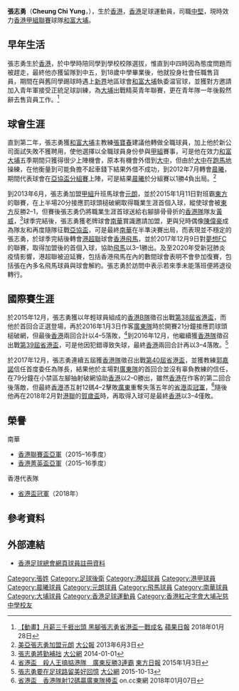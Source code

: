 {{Infobox football biography
| name           = 張志勇 <br> Cheung Chi Yung
| image          = Cheung Chi Yung.JPG
| fullname       = 張志勇
| nickname       = 阿勇
| birth_date     = {{birth date and age|1989|6|30}}
| birth_place    = {{HKG-1959}}
| height         = {{height|m=1.85}}
| position       = [[中堅|中堅]]
| currentclub    = [[大埔足球會|和富大埔]]
| clubnumber     = 20
| youthyears1    = 2007–2008 
| youthclubs1    = [[大埔足球會|大埔]]
| years1 =  2008–2012
| clubs1 = [[大埔足球會|和富大埔]]
| caps1  = 15
| goals1 = 0
| years2 = 2012–2013
| clubs2 = [[晨曦體育會|晨曦]]
| caps2  = 10
| goals2 = 0
| years3 = 2013–2015
| clubs3 =[[元朗足球會|元朗]]
| caps3  = 35
| goals3 = 1
| years4 = 2015–2016
| clubs4 = [[南華足球隊|南華]]
| caps4  = 5
| goals4 = 0
| years5 = 2016–2020
| clubs5 = [[香港飛馬足球會|香港飛馬]]
| caps5  = 38
| goals5 = 1
| years6= 2021
| clubs6 =[[元朗足球會|元朗]]
| caps6  = 3
| goals6= 0
| years7=  2021-
| clubs7 = [[大埔足球會|和富大埔]]
| caps7  = 2
| goals7 = 0

| nationalyears1 = 2010–2011
| nationalteam1  = [[香港奧運足球代表隊|香港U23]]
| nationalcaps1  = 1
| nationalgoals1 = 0
| nationalyears2 = 2015–2020
| nationalteam2  = [[香港足球代表隊|香港]]  
| nationalcaps2  = 0
| nationalgoals2 = 0
| pcupdate = 2016年5月7日
| ntupdate = 
}}

'''張志勇'''（'''Cheung Chi Yung'''，{{bd|1989年|6月30日}}），生於[[香港|香港]]，[[香港|香港]]足球運動員，司職[[中堅|中堅]]，現時效力[[香港甲組聯賽|香港甲組聯賽]]球隊[[大埔足球會|和富大埔]]。

==早年生活==
張志勇生於[[香港|香港]]，於中學時陪同學到學校校隊選拔，惟直到中四時因為態度問題而被趕走，最終他亦獲留隊到中五，到18歲中學畢業後，他就投身社會任職售貨員，期間在與舊同學踢球時遇上[[新界|新界]]地區球會[[大埔足球會|和富大埔]]執委温官球，並獲對方邀請加入青年軍接受正統足球訓練，為[[大埔足球會|大埔]]出戰精英青年聯賽，更在青年隊一年後毅然辭去售貨員工作。<ref>[https://hk.sports.appledaily.com/sports/realtime/article/20180128/57761481 【動畫】月薪三千捱出頭 黑腳張志勇省港盃一戰成名] {{Wayback|url=https://hk.sports.appledaily.com/sports/realtime/article/20180128/57761481 |date=20190804053405 }} [[蘋果日報|蘋果日報]] 2018年01月28日</ref>

==球會生涯==
直到第二年，張志勇獲[[大埔足球會|和富大埔]]主教練[[張寶春|張寶春]]建議他轉做全職球員，加上他於新公司面試失敗不獲聘用，使他選擇以全職球員身份參與[[香港甲組足球聯賽|甲組]]賽事，可是他在效力[[大埔足球會|和富大埔]]五季期間只獲得很少上陣機會，原本有機會外借到[[大中足球會|大中]]，但由於[[大中足球會|大中]]在[[跑馬地|跑馬地]]操練，在他衡量到可能負擔不起車錢下結果外借不成功，到2012年7月轉會[[晨曦體育會|晨曦]]，期間代表球會在[[2013年亞洲足協盃|亞協盃分組賽]]上陣，可是結果[[晨曦體育會|晨曦]]於分組賽以1勝4負出局。<ref>[http://news.takungpao.com/paper/q/2013/0603/1660931.html 美亞張志勇加盟元朗] {{Wayback|url=http://news.takungpao.com/paper/q/2013/0603/1660931.html |date=20160304091019 }} [[大公報|大公報]] 2013年6月3日</ref>

到2013年6月，張志勇加盟[[香港甲組足球聯賽|甲組]]升班馬球會[[元朗足球會|元朗]]，並於2015年1月11日對班霸[[東方足球隊|東方]]的聯賽，在上半場20分接應罰球頭槌破網取得職業生涯首個入球，縱使球會被[[東方足球隊|東方]]反勝2–1，但賽後張志勇仍將職業生涯首球送給右腳腓骨骨折的[[香港足球代表隊|香港隊]]隊友[[黃威_(香港足球運動員)|黃威]]，<ref>[http://news.takungpao.com.hk/paper/q/2014/0101/2145258.html 張志勇將勤補拙] {{Wayback|url=http://news.takungpao.com.hk/paper/q/2014/0101/2145258.html |date=20140111044013 }} [[大公網|大公網]] 2014-01-01</ref>球季完結後，張志勇獲老牌球會[[南華足球隊|南華]]賞識邀請加盟，更與兒時偶像[[陳偉豪|陳偉豪]]成為隊友和再度隨隊征戰[[2016年亞洲足協盃|亞協盃]]，可是最終[[南華足球隊|南華]]在半準決賽出局，而表現並不穩定的張志勇，於球季完結後轉會[[港超聯|港超聯]]球會[[香港飛馬足球會|香港飛馬]]，並於2017年12月9日對[[夢想足球隊|夢想FC]]的聯賽，取得加盟後的首個入球，協助[[香港飛馬足球會|飛馬]]以3–1勝出。及至2020年受新冠肺炎疫情影響，港超聯被迫延賽，包括香港飛馬在內的數間球會表明不會參加復賽，包括張在內多名飛馬球員與球會解約。張志勇於訪問中表示若來季未能落班便將退役轉行。

==國際賽生涯==
於2015年12月，張志勇獲以年輕球員組成的[[香港足球代表隊|香港B隊]]徵召出戰[[第38屆省港盃|第38屆省港盃]]，而他於首回合正選登場，再於2016年1月3日作客[[廣東省|廣東隊]]時於開賽21分鐘接應罰球頭槌破網，但最後[[香港足球代表隊|香港]]兩回合計以4–5落敗，<ref>[http://hk.on.cc/hk/bkn/cnt/sport/20160103/bkn-20160103172538993-0103_00882_001.html 省港盃　殺人王搞掂港隊　廣東反勝3連霸] {{Wayback|url=http://hk.on.cc/hk/bkn/cnt/sport/20160103/bkn-20160103172538993-0103_00882_001.html |date=20210612115906 }} [[東方日報|東方日報]] 2015年1月3日</ref>到2016年12月，他繼續獲[[香港足球代表隊|香港隊]]徵召出戰[[第39屆省港盃|第39屆省港盃]]，可是他因犯錯導致失球，最終[[香港足球代表隊|香港]]兩回合計再以3–4落敗。<ref>[http://news.takungpao.com.hk/paper/q/2015/1013/3213785.html 張志勇要在足球路留美好回憶] {{Wayback|url=http://news.takungpao.com.hk/paper/q/2015/1013/3213785.html |date=20160609234801 }} [[大公網|大公網]] 2015-10-13</ref>

於2017年12月，張志勇連續五屆獲[[香港足球代表隊|香港隊]]徵召出戰[[第40屆省港盃|第40屆省港盃]]，並獲教練[[郭嘉諾|郭嘉諾]]信任首度委任為隊長，結果他於主場對[[廣東省|廣東隊]]的首回合並沒有辜負教練的信任，在79分鐘在小禁區左腳抽射破網協助[[香港足球代表隊|香港]]以2–0勝出，雖然[[香港足球代表隊|香港]]在作客的第二回合後落敵，但最終[[香港足球代表隊|香港]]憑互射12碼4–2擊敗[[廣東省|廣東]]重奪失落五年的[[第40屆省港盃|省港盃冠軍]]，<ref>[http://hk.on.cc/hk/bkn/cnt/sport/20180107/bkn-20180107180933907-0107_00882_001.html 省港盃　香港隊射12碼贏廣東隊捧盃] {{Wayback|url=http://hk.on.cc/hk/bkn/cnt/sport/20180107/bkn-20180107180933907-0107_00882_001.html |date=20180107175024 }} on.cc東網 2018年01月07日</ref>隨後他再在2018年2月對[[香港聯賽選手隊|港聯]]的[[2018年賀歲盃足球賽|賀歲盃]]時，再取得入球可是最終[[香港足球代表隊|香港]]以3–4僅敗。

==榮譽==
;南華
* [[2015–16年香港聯賽盃|香港聯賽盃亞軍]]（2015–16季度）
* [[2015–16年香港菁英盃|香港菁英盃亞軍]]（2015–16季度）
;香港代表隊
* [[第40屆省港盃|省港盃冠軍]]（2018年）

==參考資料==
{{reflist}}

==外部連結==
* [http://www.hkfa.com/ch/club/2/detail?player=7623#gotab 香港足球總會網頁球員註冊資料] {{Wayback|url=http://www.hkfa.com/ch/club/2/detail?player=7623#gotab |date=20210514122210 }}
{{太陽飛馬球員名單}}

{{DEFAULTSORT:Cheung Chi Yung}} 
[[Category:張姓|Category:張姓]]
[[Category:足球後衛|Category:足球後衛]]
[[Category:港超球員|Category:港超球員]]
[[Category:港甲球員|Category:港甲球員]]
[[Category:晨曦球員|Category:晨曦球員]]
[[Category:元朗球員|Category:元朗球員]]
[[Category:飛馬球員|Category:飛馬球員]]
[[Category:南華球員|Category:南華球員]]
[[Category:大埔球員|Category:大埔球員]]
[[Category:香港足球運動員|Category:香港足球運動員]]
[[Category:香港紅卍字會大埔卍慈中學校友|Category:香港紅卍字會大埔卍慈中學校友]]